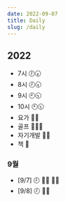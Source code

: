```yaml
---
date: 2022-09-07
title: Daily
slug: /daily
---
```


## 2022
- 7시 🕖🕢
- 8시 🕗🕣
- 9시 🕘🕤
- 10시 🕙🕥
- 요가 🧘‍♀️
- 골프 🏌🏼‍♀️
- 자기개발 👩‍💻
- 책 📖

### 9월
- [9/7] 🕗 🧘‍♀️ 👩‍💻
- [9/8] 🕗 👩‍💻